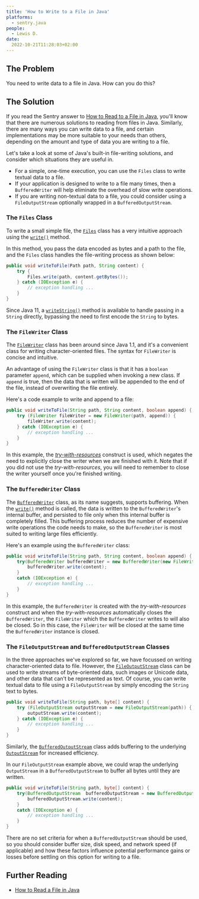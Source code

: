 ```yaml
---
title: 'How to Write to a File in Java'
platforms: 
  - sentry.java
people: 
  - Lewis D.
date:
  2022-10-21T11:28:03+02:00
---
```


## The Problem

You need to write data to a file in Java. How can you do this?

## The Solution

If you read the Sentry answer to [How to Read to a File in Java](https://sentry.io/answers/read-file-java/), you'll know that there are numerous solutions to reading from files in Java. Similarly, there are many ways you can write data to a file, and certain implementations may be more suitable to your needs than others, depending on the amount and type of data you are writing to a file.

Let's take a look at some of Java's built-in file-writing solutions, and consider which situations they are useful in.

- For a simple, one-time execution, you can use the `Files` class to write textual data to a file.
- If your application is designed to write to a file many times, then a `BufferedWriter` will help eliminate the overhead of slow write operations.
- If you are writing non-textual data to a file, you could consider using a `FileOutputStream` optionally wrapped in a `BufferedOutputStream`.

### The `Files` Class

To write a small simple file, the [`Files`](https://docs.oracle.com/en/java/javase/12/docs/api/java.base/java/nio/file/Files.html) class has a very intuitive approach using the [`write()`](https://docs.oracle.com/en/java/javase/12/docs/api/java.base/java/nio/file/Files.html#write(java.nio.file.Path,byte%5B%5D,java.nio.file.OpenOption...)) method.

In this method, you pass the data encoded as bytes and a path to the file, and the `Files` class handles the file-writing process as shown below:

```java
public void writeToFile(Path path, String content) {
    try {
        Files.write(path, content.getBytes());
    } catch (IOException e) {
        // exception handling ...
    }
}
```

Since Java 11, a [`writeString()`](https://docs.oracle.com/en/java/javase/12/docs/api/java.base/java/nio/file/Files.html#writeString(java.nio.file.Path,java.lang.CharSequence,java.nio.charset.Charset,java.nio.file.OpenOption...)) method is available to handle passing in a `String` directly, bypassing the need to first encode the `String` to bytes.


### The `FileWriter` Class

The [`FileWriter`](https://docs.oracle.com/en/java/javase/12/docs/api/java.base/java/io/FileWriter.html) class has been around since Java 1.1, and it's a convenient class for writing character-oriented files. The syntax for `FileWriter` is concise and intuitive.

An advantage of using the `FileWriter` class is that it has a `boolean` parameter `append`, which can be supplied when invoking a new class. If `append` is true, then the data that is written will be appended to the end of the file, instead of overwriting the file entirely.

Here's a code example to write and append to a file:

```java
public void writeToFile(String path, String content, boolean append) {
    try (FileWriter fileWriter = new FileWriter(path, append)) {
        fileWriter.write(content);
    } catch (IOException e) {
        // exception handling ...
    }
}
```

In this example, the [*try-with-resources*](https://docs.oracle.com/javase/tutorial/essential/exceptions/tryResourceClose.html) construct is used, which negates the need to explicitly close the writer when we are finished with it. Note that if you did not use the *try-with-resources*, you will need to remember to close the writer yourself once you're finished writing.

### The `BufferedWriter` Class

The [`BufferedWriter`](https://docs.oracle.com/en/java/javase/12/docs/api/java.base/java/io/BufferedWriter.html) class, as its name suggests, supports buffering. When the [`write()`](https://docs.oracle.com/en/java/javase/12/docs/api/java.base/java/io/BufferedWriter.html#write(char%5B%5D,int,int)) method is called, the data is written to the `BufferedWriter`'s internal buffer, and persisted to file only when this internal buffer is completely filled. This buffering process reduces the number of expensive write operations the code needs to make, so the `BufferedWriter` is most suited to writing large files efficiently.

Here's an example using the `BufferedWriter` class:

```java
public void writeToFile(String path, String content, boolean append) {
    try(BufferedWriter bufferedWriter = new BufferedWriter(new FileWriter(path, append))){
        bufferedWriter.write(content);
    }
    catch (IOException e) {
        // exception handling ...
    }
}
```

In this example, the `BufferedWriter` is created with the *try-with-resources* construct and when the *try-with-resources* automatically closes the `BufferedWriter`, the `FileWriter` which the `BufferedWriter` writes to will also be closed. So in this case, the `FileWriter` will be closed at the same time the `BufferedWriter` instance is closed.

### The `FileOutputStream` and `BufferedOutputStream` Classes

In the three approaches we've explored so far, we have focussed on writing character-oriented data to file. However, the [`FileOutputStream`](https://docs.oracle.com/en/java/javase/12/docs/api/java.base/java/io/FileOutputStream.html) class can be used to write streams of byte-oriented data, such images or Unicode data, and other data that can't be represented as text. Of course, you can write textual data to file using a `FileOutputStream` by simply encoding the `String` text to bytes.

```java
public void writeToFile(String path, byte[] content) {
    try (FileOutputStream outputStream = new FileOutputStream(path)) {
        outputStream.write(content);
    } catch (IOException e) {
        // exception handling ...
    }
}
```

Similarly, the [`BufferedOutputStream`](https://docs.oracle.com/en/java/javase/12/docs/api/java.base/java/io/BufferedOutputStream.html) class adds buffering to the underlying [`OutputStream`](https://docs.oracle.com/en/java/javase/12/docs/api/java.base/java/io/OutputStream.html) for increased efficiency.

In our `FileOutputStream` example above, we could wrap the underlying `OutputStream` in a `BufferedOutputStream` to buffer all bytes until they are written.

```java
public void writeToFile(String path, byte[] content) {
    try(BufferedOutputStream  bufferedOutputStream = new BufferedOutputStream(new FileOutputStream(path))) {
        bufferedOutputStream.write(content);
    }
    catch (IOException e) {
        // exception handling ...
    }
}
```

There are no set criteria for when a `BufferedOutputStream` should be used, so you should consider buffer size, disk speed, and network speed (if applicable) and how these factors influence potential performance gains or losses before settling on this option for writing to a file.

## Further Reading

- [How to Read a File in Java](https://sentry.io/answers/read-file-java/)
